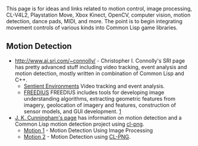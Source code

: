 This page is for ideas and links related to motion control, image processing, CL-V4L2, Playstation Move, Xbox Kinect, OpenCV, computer vision, motion detection, dance pads, MIDI, and more. The point is to begin integrating movement controls of various kinds into Common Lisp game libraries.


== Motion Detection ==
* http://www.ai.sri.com/~connolly/ - Christopher I. Connolly's SRI page has pretty advanced stuff including video tracking, event analysis and motion detection, mostly written in combination of Common Lisp and C++.
** [http://www.ai.sri.com/~connolly/sentient/index.html Sentient Environments] Video tracking and event analysis.
** [http://www.ai.sri.com/~connolly/freedius/basics.html FREEDIUS] FREEDIUS includes tools for developing image understanding algorithms, extracting geometric features from imagery, geolocation of imagery and features, construction of sensor models, and GUI development. [http://www.ai.sri.com/~connolly/freedius/basics.html]
* [http://jandmworks.com/ J. K. Cunningham's page] has information on motion detection and a Common Lisp motion detection project using [http://www.ljosa.com/~ljosa/software/cl-png/ cl-png].
** [http://jandmworks.com/motion.html Motion 1] - Motion Detection Using Image Processing
** [http://jandmworks.com/motion2.html Motion 2] - Motion Detection using [http://www.ljosa.com/~ljosa/software/cl-png/ CL-PNG].